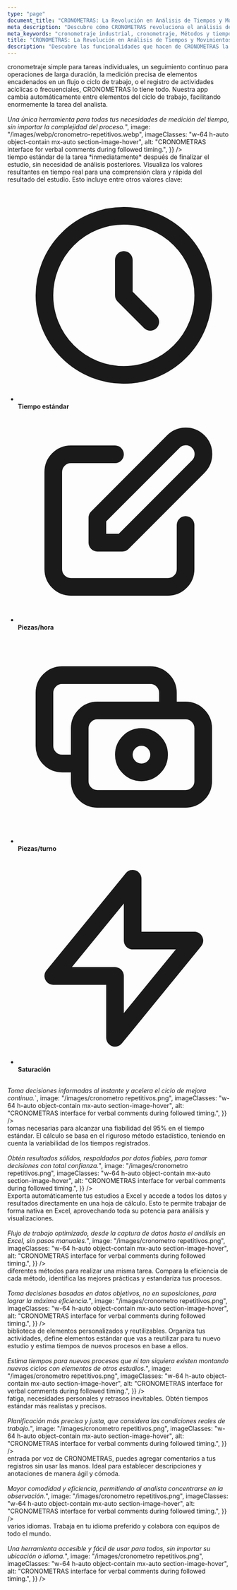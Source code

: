 ```yaml
---
type: "page"
document_title: "CRONOMETRAS: La Revolución en Análisis de Tiempos y Movimientos"
meta_description: "Descubre cómo CRONOMETRAS revoluciona el análisis de tiempos y movimientos, optimizando la productividad y eficiencia en tus procesos."
meta_keywords: "cronometraje industrial, cronometraje, Métodos y tiempos de trabajo, eficiencia"
title: "CRONOMETRAS: La Revolución en Análisis de Tiempos y Movimientos"
description: "Descubre las funcionalidades que hacen de CRONOMETRAS la herramienta esencial para optimizar tus procesos y maximizar la eficiencia."
---
```


<Section
  section={{
    title: "Cronometraje Preciso y Versátil para Cualquier Proceso",
    content:
      "CRONOMETRAS se adapta a cualquier entorno de trabajo.  Ya sea que necesites un <span class='text-blue-500 font-bold'>cronometraje simple</span> para tareas individuales, un <span class='text-green-500 font-bold'>seguimiento continuo</span> para operaciones de larga duración, la medición precisa de <span class='text-yellow-500 font-bold'>elementos encadenados</span> en un flujo o ciclo de trabajo, o el registro de actividades acíclicas o <span class='text-purple-500 font-bold'>frecuenciales</span>, CRONOMETRAS lo tiene todo.  Nuestra app <span class='text-blue-500 font-bold'>cambia automáticamente entre elementos del ciclo de trabajo</span>, facilitando enormemente la tarea del analista. <br/><br/> <i>Una única herramienta para todas tus necesidades de medición del tiempo, sin importar la complejidad del proceso.</i>",
    image: "/images/webp/cronometro-repetitivos.webp",
    imageClasses: "w-64 h-auto object-contain mx-auto section-image-hover",
    alt: "CRONOMETRAS interface for verbal comments during followed timing.",
  }}
/>

<Section
  section={{
    title: "Resultados en Tiempo Real: Información al Instante",
    content: `
      Con CRONOMETRAS, obtienes el <span class='text-green-500 font-bold'>tiempo estándar</span> de la tarea *inmediatamente* después de finalizar el estudio, sin necesidad de análisis posteriores.  Visualiza <span class='text-green-500 font-bold'>los valores resultantes en tiempo real</span> para una comprensión clara y rápida del resultado del estudio.  Esto incluye entre otros valores clave:
      <ul class='list-none p-0'>
        <li class='flex items-center mb-2'>
          <svg class='w-6 h-6 mr-2 text-blue-500' fill='none' stroke='currentColor' viewBox='0 0 24 24' xmlns='http://www.w3.org/2000/svg'><path stroke-linecap='round' stroke-linejoin='round' stroke-width='2' d='M12 8v4l3 3m6-3a9 9 0 11-18 0 9 9 0 0118 0z'></path></svg>
          <b>Tiempo estándar</b>
        </li>
        <li class='flex items-center mb-2'>
          <svg class='w-6 h-6 mr-2 text-green-500' fill='none' stroke='currentColor' viewBox='0 0 24 24' xmlns='http://www.w3.org/2000/svg'><path stroke-linecap='round' stroke-linejoin='round' stroke-width='2' d='M11 5H6a2 2 0 00-2 2v11a2 2 0 002 2h11a2 2 0 002-2v-5m-1.414-9.414a2 2 0 112.828 2.828L11.828 15H9v-2.828l8.586-8.586z'></path></svg>
          <b>Piezas/hora</b>
        </li>
        <li class='flex items-center mb-2'>
          <svg class='w-6 h-6 mr-2 text-yellow-500' fill='none' stroke='currentColor' viewBox='0 0 24 24' xmlns='http://www.w3.org/2000/svg'><path stroke-linecap='round' stroke-linejoin='round' stroke-width='2' d='M17 9V7a2 2 0 00-2-2H5a2 2 0 00-2 2v6a2 2 0 002 2h2m2 4h10a2 2 0 002-2v-6a2 2 0 00-2-2H9a2 2 0 00-2 2v6a2 2 0 002 2zm7-5a2 2 0 11-4 0 2 2 0 014 0z'></path></svg>
          <b>Piezas/turno</b>
        </li>
        <li class='flex items-center'>
          <svg class='w-6 h-6 mr-2 text-red-500' fill='none' stroke='currentColor' viewBox='0 0 24 24' xmlns='http://www.w3.org/2000/svg'><path stroke-linecap='round' stroke-linejoin='round' stroke-width='2' d='M13 10V3L4 14h7v7l9-11h-7z'></path></svg>
          <b>Saturación</b>
        </li>
      </ul>
      <br/> <i>Toma decisiones informadas al instante y acelera el ciclo de mejora continua.</i>`,
    image: "/images/cronometro repetitivos.png",
    imageClasses: "w-64 h-auto object-contain mx-auto section-image-hover",
    alt: "CRONOMETRAS interface for verbal comments during followed timing.",
  }}
/>

<Section
  section={{
    title: "Fiabilidad Garantizada en Cada Estudio",
    content:
      "CRONOMETRAS te da la certeza de que tus estudios son precisos y confiables.  El técnico visualiza en tiempo real las <span class='text-yellow-500 font-bold'>tomas necesarias</span> para alcanzar una <span class='text-yellow-500 font-bold'>fiabilidad del 95%</span> en el tiempo estándar.  El cálculo se basa en el riguroso <span class='text-yellow-500 font-bold'>método estadístico</span>, teniendo en cuenta la variabilidad de los tiempos registrados.<br/><br/> <i>Obtén resultados sólidos, respaldados por datos fiables, para tomar decisiones con total confianza.</i>",
    image: "/images/cronometro repetitivos.png",
    imageClasses: "w-64 h-auto object-contain mx-auto section-image-hover",
    alt: "CRONOMETRAS interface for verbal comments during followed timing.",
  }}
/>

<Section
  section={{
    title: "Automatización de Informes: De CRONOMETRAS a Excel, Sin Interrupciones",
    content:
      "CRONOMETRAS simplifica tu flujo de trabajo. <span class='text-purple-500 font-bold'>Exporta automáticamente</span> tus estudios a <span class='text-purple-500 font-bold'>Excel</span> y accede a todos los datos y resultados directamente en una hoja de cálculo.  Esto te permite trabajar de forma nativa en <span class='text-purple-500 font-bold'>Excel</span>, aprovechando toda su potencia para análisis y visualizaciones.<br/><br/> <i>Flujo de trabajo optimizado, desde la captura de datos hasta el análisis en Excel, sin pasos manuales.</i>",
    image: "/images/cronometro repetitivos.png",
    imageClasses: "w-64 h-auto object-contain mx-auto section-image-hover",
    alt: "CRONOMETRAS interface for verbal comments during followed timing.",
  }}
/>

<Section
  section={{
    title: "Gestión Avanzada de Métodos: Optimización Basada en Datos",
    content:
      "Con CRONOMETRAS, puedes definir y organizar <span class='text-pink-500 font-bold'>diferentes métodos</span> para realizar una misma tarea.  Compara la eficiencia de cada método, identifica las mejores prácticas y estandariza tus procesos. <br/><br/> <i>Toma decisiones basadas en datos objetivos, no en suposiciones, para lograr la máxima eficiencia.</i>",
    image: "/images/cronometro repetitivos.png",
    imageClasses: "w-64 h-auto object-contain mx-auto section-image-hover",
    alt: "CRONOMETRAS interface for verbal comments during followed timing.",
  }}
/>

<Section
  section={{
    title: "Biblioteca de Elementos: Estandariza y Reutiliza",
    content:
      "CRONOMETRAS te permite crear una <span class='text-teal-500 font-bold'>biblioteca de elementos personalizados</span> y reutilizables.  Organiza tus actividades, define elementos estándar que vas a reutilizar para tu nuevo estudio y estima tiempos de nuevos procesos en base a ellos.  <br/><br/> <i>Estima tiempos para nuevos procesos que ni tan siquiera existen montando nuevos ciclos con elementos de otros estudios.</i>",
    image: "/images/cronometro repetitivos.png",
    imageClasses: "w-64 h-auto object-contain mx-auto section-image-hover",
    alt: "CRONOMETRAS interface for verbal comments during followed timing.",
  }}
/>

<Section
  section={{
    title: "Gestión de Suplementos: Tiempos Estándar Realistas",
    content:
      "CRONOMETRAS te permite considerar factores adicionales que afectan al tiempo de trabajo, como <span class='text-indigo-500 font-bold'>fatiga, necesidades personales y retrasos inevitables</span>.  Obtén tiempos estándar más realistas y precisos. <br/><br/> <i>Planificación más precisa y justa, que considera las condiciones reales de trabajo.</i>",
    image: "/images/cronometro repetitivos.png",
    imageClasses: "w-64 h-auto object-contain mx-auto section-image-hover",
    alt: "CRONOMETRAS interface for verbal comments during followed timing.",
  }}
/>
<Section
  section={{
    title: "Entrada por Voz: Agilidad en la Toma de Datos",
    content:
      "Con la función de <span class='text-red-500 font-bold'>entrada por voz</span> de CRONOMETRAS, puedes agregar comentarios a tus registros sin usar las manos.  Ideal para establecer descripciones y anotaciones de manera ágil y cómoda.  <br/><br/> <i>Mayor comodidad y eficiencia, permitiendo al analista concentrarse en la observación.</i>",
    image: "/images/cronometro repetitivos.png",
    imageClasses: "w-64 h-auto object-contain mx-auto section-image-hover",
    alt: "CRONOMETRAS interface for verbal comments during followed timing.",
  }}
/>



<Section
  section={{
    title: "Multilenguaje: Accesibilidad Global",
    content:
      "CRONOMETRAS está disponible en <span class='text-orange-500 font-bold'>varios idiomas</span>.  Trabaja en tu idioma preferido y colabora con equipos de todo el mundo. <br/><br/> <i>Una herramienta accesible y fácil de usar para todos, sin importar su ubicación o idioma.</i>",
    image: "/images/cronometro repetitivos.png",
    imageClasses: "w-64 h-auto object-contain mx-auto section-image-hover",
    alt: "CRONOMETRAS interface for verbal comments during followed timing.",
  }}
/>